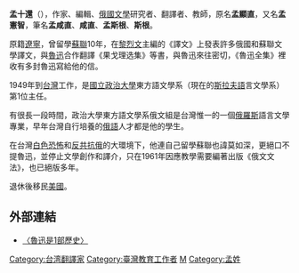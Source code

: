 {{Unreferenced|time=2021-08-22T08:14:13+00:00}}
{{tone|time=2020-12-01}}
'''孟十還'''（{{bd|1908年|12月24日|？}}），作家、編輯、[[俄國文學|俄國文學]]研究者、翻譯者、教師，原名'''孟顯直'''，又名'''孟憲智'''，筆名'''孟咸直'''、'''咸直'''、'''孟斯根'''、'''斯根'''。

原籍[[遼寧|遼寧]]，曾留學[[蘇聯|蘇聯]]10年，在[[黎烈文|黎烈文]]主編的《譯文》上發表許多俄國和蘇聯文學譯文，與[[魯迅|魯迅]]合作翻譯《果戈理选集》等書，與魯迅來往密切，《魯迅全集》裡收有多封魯迅寫給他的信。

1949年到[[台灣|台灣]]工作，是[[國立政治大學|國立政治大學]]東方語文學系（現在的[[斯拉夫語|斯拉夫語]]言文學系）第1位主任。

有很長一段時間，政治大學東方語文學系俄文組是台灣惟一的一個[[俄羅斯|俄羅斯]]語言文學專業，早年台灣自行培養的[[俄語|俄語]]人才都是他的學生。

在台灣[[白色恐怖|白色恐怖]]和[[反共抗俄|反共抗俄]]的大環境下，他連自己留學蘇聯也諱莫如深，更絕口不提魯迅，並停止文學創作和譯介，只在1961年因應教學需要編著出版《俄文文法》，也已絕版多年。

退休後移民[[美國|美國]]。

==外部連結==
*[http://www.gmw.cn/CONTENT/2004-11/22/content_120439.htm 〈魯迅是1部歷史〉]{{Wayback|url=http://www.gmw.cn/CONTENT/2004-11/22/content_120439.htm |date=20060720114638 }}

[[Category:台湾翻譯家|Category:台湾翻譯家]]
[[Category:臺灣教育工作者|Category:臺灣教育工作者]]
[[Category:國立政治大學教授|M]]
[[Category:孟姓|Category:孟姓]]